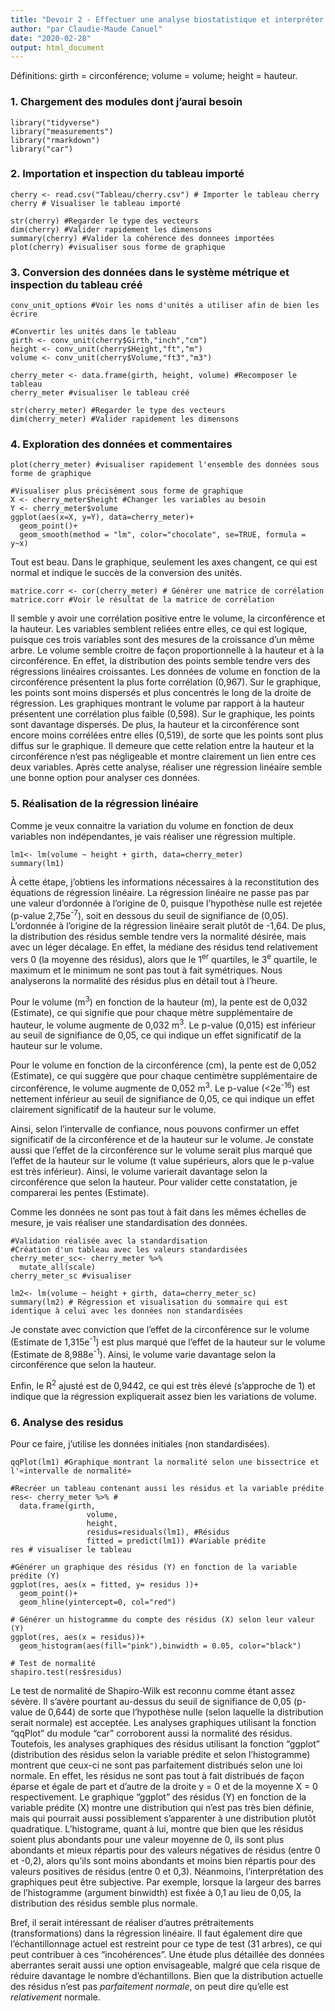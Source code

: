 ```yaml
---
title: "Devoir 2 - Effectuer une analyse biostatistique et interpréter les résultats"
author: "par Claudie-Maude Canuel"
date: "2020-02-28"
output: html_document
---
```


Définitions:
girth = circonférence;
volume = volume;
height = hauteur.

### 1. Chargement des modules dont j'aurai besoin

```
library("tidyverse")
library("measurements")
library("rmarkdown")
library("car")
```
### 2. Importation et inspection du tableau importé

```
cherry <- read.csv("Tableau/cherry.csv") # Importer le tableau cherry 
cherry # Visualiser le tableau importé

str(cherry) #Regarder le type des vecteurs
dim(cherry) #Valider rapidement les dimensons
summary(cherry) #Valider la cohérence des donnees importées
plot(cherry) #visualiser sous forme de graphique
```

### 3. Conversion des données dans le système métrique et inspection du tableau créé

```
conv_unit_options #Voir les noms d'unités a utiliser afin de bien les écrire

#Convertir les unités dans le tableau
girth <- conv_unit(cherry$Girth,"inch","cm")
height <- conv_unit(cherry$Height,"ft","m")
volume <- conv_unit(cherry$Volume,"ft3","m3")

cherry_meter <- data.frame(girth, height, volume) #Recomposer le tableau
cherry_meter #visualiser le tableau créé

str(cherry_meter) #Regarder le type des vecteurs
dim(cherry_meter) #Valider rapidement les dimensons
```


### 4. Exploration des données et commentaires

```
plot(cherry_meter) #visualiser rapidement l'ensemble des données sous forme de graphique

#Visualiser plus précisément sous forme de graphique
X <- cherry_meter$height #Changer les variables au besoin
Y <- cherry_meter$volume 
ggplot(aes(x=X, y=Y), data=cherry_meter)+
  geom_point()+
  geom_smooth(method = "lm", color="chocolate", se=TRUE, formula = y~x)
```
Tout est beau. Dans le graphique, seulement les axes changent, ce qui est normal et indique le succès de la conversion des unités. 

```
matrice.corr <- cor(cherry_meter) # Générer une matrice de corrélation
matrice.corr #Voir le résultat de la matrice de corrélation
```

Il semble y avoir une corrélation positive entre le volume, la circonférence et la hauteur. Les variables semblent reliées entre elles, ce qui est logique, puisque ces trois variables sont des mesures de la croissance d'un même arbre. Le volume semble croitre de façon proportionnelle à la hauteur et à la circonférence. En effet, la distribution des points semble tendre vers des régressions linéaires croissantes. Les données de volume en fonction de la circonférence présentent la plus forte corrélation (0,967). Sur le graphique, les points sont moins dispersés et plus concentrés le long de la droite de régression. Les graphiques montrant le volume par rapport à la hauteur présentent une corrélation plus faible (0,598). Sur le graphique, les points sont davantage dispersés. De plus, la hauteur et la circonférence sont encore moins corrélées entre elles (0,519), de sorte que les points sont plus diffus sur le graphique. Il demeure que cette relation entre la hauteur et la circonférence n'est pas négligeable et montre clairement un lien entre ces deux variables. Après cette analyse, réaliser une régression linéaire semble une bonne option pour analyser ces données.

### 5. Réalisation de la régression linéaire

Comme je veux connaitre la variation du volume en fonction de deux variables non indépendantes, je vais réaliser une régression multiple.

```
lm1<- lm(volume ~ height + girth, data=cherry_meter)
summary(lm1)
```
À cette étape, j'obtiens les informations nécessaires à la reconstitution des équations de régression linéaire. La régression linéaire ne passe pas par une valeur d'ordonnée à l'origine de 0, puisque l'hypothèse nulle est rejetée (p-value 2,75e^-7^), soit en dessous du seuil de signifiance de (0,05). L'ordonnée à l'origine de la régression linéaire serait plutôt de -1,64. De plus, la distribution des résidus semble tendre vers la normalité désirée, mais avec un léger décalage. En effet, la médiane des résidus tend relativement vers 0 (la moyenne des résidus), alors que le 1^er^ quartiles, le 3^e^ quartile, le maximum et le minimum ne sont pas tout à fait symétriques. Nous analyserons la normalité des résidus plus en détail tout à l'heure.

Pour le volume (m^3^) en fonction de la hauteur (m), la pente est de 0,032 (Estimate), ce qui signifie que pour chaque mètre supplémentaire de hauteur, le volume augmente de 0,032 m^3^. Le p-value (0,015) est  inférieur au seuil de signifiance de 0,05, ce qui indique un effet significatif de la hauteur sur le volume. 

Pour le volume en fonction de la circonférence (cm), la pente est de 0,052 (Estimate), ce qui suggère que pour chaque centimètre supplémentaire de circonférence, le volume augmente de 0,052 m^3^. Le p-value (<2e^-16^) est nettement inférieur au seuil de signifiance de 0,05, ce qui indique un effet clairement significatif de la hauteur sur le volume.

Ainsi, selon l'intervalle de confiance, nous pouvons confirmer un effet significatif de la circonférence et de la hauteur sur le volume. Je constate aussi que l'effet de la circonférence sur le volume serait plus marqué que l'effet de la hauteur sur le volume (t value supérieurs, alors que le p-value est très inférieur). Ainsi, le volume varierait davantage selon la circonférence que selon la hauteur. Pour valider cette constatation, je comparerai les pentes (Estimate).

Comme les données ne sont pas tout à fait dans les mêmes échelles de mesure, je vais réaliser une standardisation des données.

```
#Validation réalisée avec la standardisation
#Création d'un tableau avec les valeurs standardisées
cherry_meter_sc<- cherry_meter %>%
  mutate_all(scale)
cherry_meter_sc #visualiser

lm2<- lm(volume ~ height + girth, data=cherry_meter_sc)
summary(lm2) # Régression et visualisation du sommaire qui est identique à celui avec les données non standardisées
```

Je constate avec conviction que l'effet de la circonférence sur le volume (Estimate de 1,315e^-1^) est plus marqué que l'effet de la hauteur sur le volume (Estimate de 8,988e^-1^). Ainsi, le volume varie davantage selon la circonférence que selon la hauteur. 

Enfin, le R^2^ ajusté est de 0,9442, ce qui est très élevé (s'approche de 1) et indique que la régression expliquerait assez bien les variations de volume. 


### 6. Analyse des residus

Pour ce faire, j'utilise les données initiales (non standardisées). 

```
qqPlot(lm1) #Graphique montrant la normalité selon une bissectrice et l'«intervalle de normalité»

#Recréer un tableau contenant aussi les résidus et la variable prédite 
res<- cherry_meter %>% # 
  data.frame(girth,
                 volume,
                 height,
                 residus=residuals(lm1), #Résidus
                 fitted = predict(lm1)) #Variable prédite
res # visualiser le tableau

#Générer un graphique des résidus (Y) en fonction de la variable prédite (Y)
ggplot(res, aes(x = fitted, y= residus ))+
  geom_point()+
  geom_hline(yintercept=0, col="red")

# Générer un histogramme du compte des résidus (X) selon leur valeur (Y)
ggplot(res, aes(x = residus))+
  geom_histogram(aes(fill="pink"),binwidth = 0.05, color="black") 

# Test de normalité
shapiro.test(res$residus)
```
Le test de normalité de Shapiro-Wilk est reconnu comme étant assez sévère. Il s'avère pourtant au-dessus du seuil de signifiance de 0,05 (p-value de 0,644) de sorte que l'hypothèse nulle (selon laquelle la distribution serait normale) est acceptée. Les analyses graphiques utilisant la fonction "qqPlot" du module "car" corroborent aussi la normalité des résidus. Toutefois, les analyses graphiques des résidus utilisant la fonction "ggplot" (distribution des résidus selon la variable prédite et selon l'histogramme) montrent que ceux-ci ne sont pas parfaitement distribués selon une loi normale. En effet, les résidus ne sont pas tout à fait distribués de façon éparse et égale de part et d'autre de la droite y = 0 et de la moyenne X = 0 respectivement. Le graphique "ggplot" des résidus (Y) en fonction de la variable prédite (X) montre une distribution qui n'est pas très bien définie, mais qui pourrait aussi possiblement s'apparenter à une distribution plutôt quadratique. L'histograme, quant à lui, montre que bien que les résidus soient plus abondants pour une valeur moyenne de 0, ils sont plus abondants et mieux répartis pour des valeurs négatives de résidus (entre 0 et -0,2), alors qu'ils sont moins abondants et moins bien répartis pour des valeurs positives de résidus (entre 0 et 0,3). Néanmoins, l'interprétation des graphiques peut être subjective. Par exemple, lorsque la largeur des barres de l'histogramme (argument binwidth) est fixée à 0,1 au lieu de 0,05, la distribution des résidus semble plus normale. 

Bref, il serait intéressant de réaliser d'autres prétraitements (transformations) dans la régression linéaire. Il faut également dire que l'échantillonnage actuel est restreint pour ce type de test (31 arbres), ce qui peut contribuer à ces "incohérences". Une étude plus détaillée des données aberrantes serait aussi une option envisageable, malgré que cela risque de réduire davantage le nombre d'échantillons. Bien que la distribution actuelle des résidus n'est pas *parfaitement normale*, on peut dire qu'elle est *relativement* normale.  


